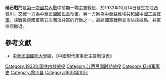 {{Distinguish|硝石战争}}
{{Infobox Military Conflict
|campaign=
|image=
|caption=
|conflict=硝石戰鬥
|partof=[[第一次國共內戰|第一次國共內戰]]
|date=1933年10月14日
|place=[[中國|中國]][[江西|江西]][[黎川|黎川]]
|result=國軍決定性勝利<br>共軍往[[資溪|資溪]]附近撤退
|combatant1={{ROC-1928}}
*{{flagicon|ROC|army}} [[國民革命軍|國民革命軍]]
**第八縱隊
**第5師
**第6師
**第96師
|combatant2=[[File:National_Flag_of_Chinese_Soviet_Republic.svg|22px]] [[中华苏维埃共和国|中华苏维埃共和国]]
*[[File:中國工農紅軍軍旗.svg|border]] [[中国工农红军|中国工农红军]]
**[[中國工農紅軍第十三軍|紅十三師]]
|commander1={{flagicon|ROC|army}} [[周渾元|周渾元]]<br>{{flagicon|ROC|army}} [[謝漙福|謝漙福]]<br>{{flagicon|ROC|army}} [[周碞|周碞]]<br>{{flagicon|ROC|army}} [[蕭致平|蕭致平]]
|commander2=[[File:中國工農紅軍軍旗.svg|border]] [[陳伯鈞|陳伯鈞]]
|strength1=三萬餘
|strength2=數千
|casualties1=
|casualties2=
}}
'''硝石戰鬥'''是[[第一次國共內戰|第一次國共內戰]]中前期一場主要戰役，於1933年10月14日發生在江西黎川。交戰一方為中華民國[[國民革命軍|國民革命軍]]，另一方則為[[中華蘇維埃共和國|中華蘇維埃共和國]][[中國工農紅軍|中國工農紅軍]]。該戰役是國軍第五次圍攻共軍的行動之一。最終國軍戰勝並攻佔該據點，共軍往西撤退。

==參考文獻==
*[[中華民國|中華民國]][[國防大學_(臺灣)|國防大學]]編，《中國現代軍事史主要戰役表》

{{第一次国共内战}}
[[Category:1933年国共内战战役|Category:1933年国共内战战役]]
[[Category:江西民国时期战役|Category:江西民国时期战役]]
[[Category:抚州军事史|Category:抚州军事史]]
[[Category:黎川县|Category:黎川县]]
[[Category:1933年10月|Category:1933年10月]]